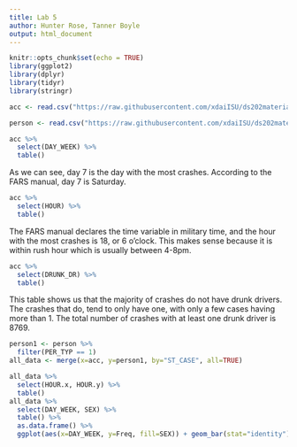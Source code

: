```yaml
---
title: Lab 5
author: Hunter Rose, Tanner Boyle
output: html_document
---
```


```r
knitr::opts_chunk$set(echo = TRUE)
library(ggplot2)
library(dplyr)
library(tidyr)
library(stringr)
```

```r
acc <- read.csv("https://raw.githubusercontent.com/xdaiISU/ds202materials/master/hwlabs/fars2017/accident.csv")

person <- read.csv("https://raw.githubusercontent.com/xdaiISU/ds202materials/master/hwlabs/fars2017/person.csv")
```

```r
acc %>%
  select(DAY_WEEK) %>%
  table()
```
As we can see, day 7 is the day with the most crashes. According to the FARS manual, day 7 is Saturday.
```r
acc %>%
  select(HOUR) %>%
  table()
```
The FARS manual declares the time variable in military time, and the hour with the most crashes is 18, or 6 o'clock. This makes sense because it is within rush hour which is usually between 4-8pm.
```r
acc %>%
  select(DRUNK_DR) %>%
  table()
```
This table shows us that the majority of crashes do not have drunk drivers. The crashes that do, tend to only have one, with only a few cases having more than 1. The total number of crashes with at least one drunk driver is 8769.
```r
person1 <- person %>%
  filter(PER_TYP == 1)
all_data <- merge(x=acc, y=person1, by="ST_CASE", all=TRUE)
```

```r
all_data %>%
  select(HOUR.x, HOUR.y) %>%
  table() 
all_data %>%
  select(DAY_WEEK, SEX) %>%
  table() %>%
  as.data.frame() %>%
  ggplot(aes(x=DAY_WEEK, y=Freq, fill=SEX)) + geom_bar(stat="identity")
```